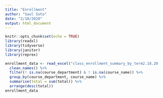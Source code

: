 ```yaml
---
title: "Enrollment"
author: "Saul Soto"
date: "2/18/2020"
output: html_document
---
```


```r
knitr::opts_chunk$set(echo = TRUE)
library(readxl)
library(tidyverse)
library(janitor)
library(reprex)
```

```r
enrollment_data <- read_excel("class_enrollment_summary_by_term2.18.20.xlsx", skip = 3) %>%
  clean_names() %>%
  filter(! is.na(course_department) & ! is.na(course_name)) %>%
  group_by(course_department, course_name) %>%
  summarise(total = sum(total)) %>%
  arrange(desc(total))
enrollment_data
```


